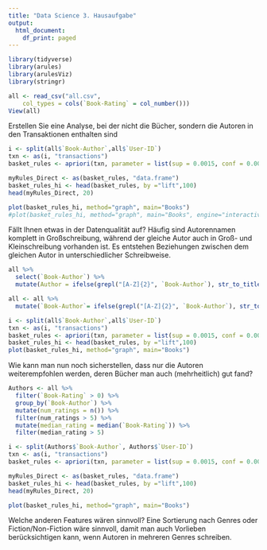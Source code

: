 ---
title: "Data Science 3. Hausaufgabe"
output:
  html_document:
    df_print: paged
---



```{r}
library(tidyverse)
library(arules)
library(arulesViz)
library(stringr)
```


```{r}
all <- read_csv("all.csv", 
    col_types = cols(`Book-Rating` = col_number()))
View(all)
```
Erstellen Sie eine Analyse, bei der nicht die Bücher, sondern die Autoren in den Transaktionen enthalten sind
```{r message=FALSE}
i <- split(all$`Book-Author`,all$`User-ID`)
txn <- as(i, "transactions")
basket_rules <- apriori(txn, parameter = list(sup = 0.0015, conf = 0.001, minlen=2, target="rules"))
```



```{r}
myRules_Direct <- as(basket_rules, "data.frame")
basket_rules_hi <- head(basket_rules, by ="lift",100)
head(myRules_Direct, 20)
```


```{r}
plot(basket_rules_hi, method="graph", main="Books")
#plot(basket_rules_hi, method="graph", main="Books", engine="interactive")
```
Fällt Ihnen etwas in der Datenqualität auf?
Häufig sind Autorennamen komplett in Großschreibung, während der gleiche Autor auch in Groß- und Kleinschreibung vorhanden ist. Es entstehen Beziehungen zwischen dem gleichen Autor in unterschiedlicher Schreibweise.
```{r}
all %>%
  select(`Book-Author`) %>%
  mutate(Author = ifelse(grepl("[A-Z]{2}", `Book-Author`), str_to_title(`Book-Author`),`Book-Author`)) 
```
```{r}
all <- all %>%
  mutate(`Book-Author`= ifelse(grepl("[A-Z]{2}", `Book-Author`), str_to_title(`Book-Author`),`Book-Author`)) 
```

```{r message=FALSE}
i <- split(all$`Book-Author`,all$`User-ID`)
txn <- as(i, "transactions")
basket_rules <- apriori(txn, parameter = list(sup = 0.0015, conf = 0.001, minlen=2, target="rules"))
basket_rules_hi <- head(basket_rules, by ="lift",100)
plot(basket_rules_hi, method="graph", main="Books")
```


Wie kann man nun noch sicherstellen, dass nur die Autoren weiterempfohlen werden, deren Bücher man auch (mehrheitlich) gut fand?
```{r}
Authors <- all %>%
  filter(`Book-Rating` > 0) %>%
  group_by(`Book-Author`) %>%
  mutate(num_ratings = n()) %>%
  filter(num_ratings > 5) %>%
  mutate(median_rating = median(`Book-Rating`)) %>%
  filter(median_rating > 5)
```

```{r message=FALSE}
i <- split(Authors$`Book-Author`, Authors$`User-ID`)
txn <- as(i, "transactions")
basket_rules <- apriori(txn, parameter = list(sup = 0.0015, conf = 0.001, minlen=2, target="rules"))
```
```{r}
myRules_Direct <- as(basket_rules, "data.frame")
basket_rules_hi <- head(basket_rules, by ="lift",100)
head(myRules_Direct, 20)
```
```{r}
plot(basket_rules_hi, method="graph", main="Books")
```
Welche anderen Features wären sinnvoll?
Eine Sortierung nach Genres oder Fiction/Non-Fiction wäre sinnvoll, damit man auch Vorlieben berücksichtigen kann, wenn Autoren in mehreren Genres schreiben.